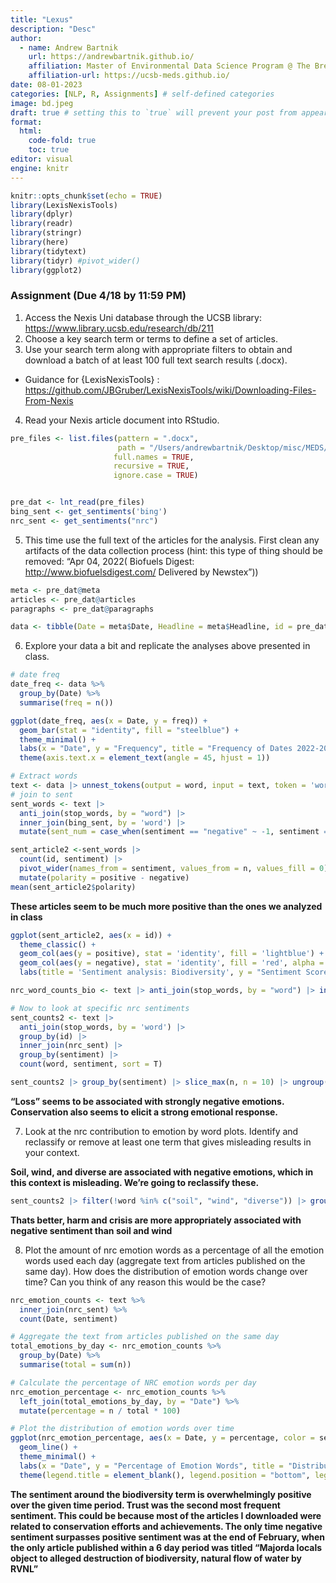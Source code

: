 ```yaml
---
title: "Lexus"
description: "Desc"
author:
  - name: Andrew Bartnik
    url: https://andrewbartnik.github.io/
    affiliation: Master of Environmental Data Science Program @ The Bren School (UCSB)
    affiliation-url: https://ucsb-meds.github.io/ 
date: 08-01-2023
categories: [NLP, R, Assignments] # self-defined categories
image: bd.jpeg
draft: true # setting this to `true` will prevent your post from appearing on your listing page until you're ready!
format: 
  html: 
    code-fold: true
    toc: true
editor: visual
engine: knitr
---
```


```r
knitr::opts_chunk$set(echo = TRUE)
library(LexisNexisTools)
library(dplyr)
library(readr)
library(stringr)
library(here)
library(tidytext)
library(tidyr) #pivot_wider()
library(ggplot2)
```

### Assignment (Due 4/18 by 11:59 PM)

1.  Access the Nexis Uni database through the UCSB library: <https://www.library.ucsb.edu/research/db/211>
2.  Choose a key search term or terms to define a set of articles.
3.  Use your search term along with appropriate filters to obtain and download a batch of at least 100 full text search results (.docx).

-   Guidance for {LexisNexisTools} : <https://github.com/JBGruber/LexisNexisTools/wiki/Downloading-Files-From-Nexis>

4.  Read your Nexis article document into RStudio.
```r

pre_files <- list.files(pattern = ".docx", 
                        path = "/Users/andrewbartnik/Desktop/misc/MEDS/Spring/text/text_analysis/data/lab2/files2",
                       full.names = TRUE, 
                       recursive = TRUE, 
                       ignore.case = TRUE)


pre_dat <- lnt_read(pre_files)
bing_sent <- get_sentiments('bing')
nrc_sent <- get_sentiments("nrc")


```



5.  This time use the full text of the articles for the analysis. First clean any artifacts of the data collection process (hint: this type of thing should be removed: "Apr 04, 2022( Biofuels Digest: <http://www.biofuelsdigest.com/> Delivered by Newstex"))

```r
meta <- pre_dat@meta
articles <- pre_dat@articles
paragraphs <- pre_dat@paragraphs

data <- tibble(Date = meta$Date, Headline = meta$Headline, id = pre_dat@articles$ID, text = pre_dat@articles$Article)
```


6.  Explore your data a bit and replicate the analyses above presented in class.

```r
# date freq
date_freq <- data %>%
  group_by(Date) %>%
  summarise(freq = n())

ggplot(date_freq, aes(x = Date, y = freq)) +
  geom_bar(stat = "identity", fill = "steelblue") +
  theme_minimal() +
  labs(x = "Date", y = "Frequency", title = "Frequency of Dates 2022-2023") +
  theme(axis.text.x = element_text(angle = 45, hjust = 1))
```


```r
# Extract words
text <- data |> unnest_tokens(output = word, input = text, token = 'words')
# join to sent 
sent_words <- text |> 
  anti_join(stop_words, by = "word") |> 
  inner_join(bing_sent, by = 'word') |> 
  mutate(sent_num = case_when(sentiment == "negative" ~ -1, sentiment == "positive" ~ 1))
```

```r
sent_article2 <-sent_words |> 
  count(id, sentiment) |> 
  pivot_wider(names_from = sentiment, values_from = n, values_fill = 0) |> 
  mutate(polarity = positive - negative) 
mean(sent_article2$polarity)
```
**These articles seem to be much more positive than the ones we analyzed in class**
```r
ggplot(sent_article2, aes(x = id)) + 
  theme_classic() + 
  geom_col(aes(y = positive), stat = 'identity', fill = 'lightblue') + 
  geom_col(aes(y = negative), stat = 'identity', fill = 'red', alpha = 0.5) + 
  labs(title = 'Sentiment analysis: Biodiversity', y = "Sentiment Score")
```
```r
nrc_word_counts_bio <- text |> anti_join(stop_words, by = "word") |> inner_join(nrc_sent) |> count(word, sentiment, sort = T) 
```

```r
# Now to look at specific nrc sentiments
sent_counts2 <- text |> 
  anti_join(stop_words, by = 'word') |> 
  group_by(id) |> 
  inner_join(nrc_sent) |> 
  group_by(sentiment) |> 
  count(word, sentiment, sort = T)

sent_counts2 |> group_by(sentiment) |> slice_max(n, n = 10) |> ungroup() |> mutate(word = reorder(word, n)) |> ggplot(aes(x=n, y=word, fill = sentiment)) + geom_col(show.legend = FALSE) + facet_wrap(~sentiment, scales= "free_y") + labs(x = "Contribution to sentiment", y = NULL)
```
**"Loss" seems to be associated with strongly negative emotions. Conservation also seems to elicit a strong emotional response.**

7.  Look at the nrc contribution to emotion by word plots. Identify and reclassify or remove at least one term that gives misleading results in your context.

**Soil, wind, and diverse are associated with negative emotions, which in this context is misleading. We're going to reclassify these.**
```r
sent_counts2 |> filter(!word %in% c("soil", "wind", "diverse")) |> group_by(sentiment) |> slice_max(n, n = 10) |> ungroup() |> mutate(word = reorder(word, n)) |> ggplot(aes(x=n, y=word, fill = sentiment)) + geom_col(show.legend = FALSE) + facet_wrap(~sentiment, scales= "free_y") + labs(x = "Contribution to sentiment", y = NULL)
```
**Thats better, harm and crisis are more appropriately associated with negative sentiment than soil and wind**

8.  Plot the amount of nrc emotion words as a percentage of all the emotion words used each day (aggregate text from articles published on the same day). How does the distribution of emotion words change over time? Can you think of any reason this would be the case?

```r

nrc_emotion_counts <- text %>%
  inner_join(nrc_sent) %>%
  count(Date, sentiment)

# Aggregate the text from articles published on the same day
total_emotions_by_day <- nrc_emotion_counts %>%
  group_by(Date) %>%
  summarise(total = sum(n))

# Calculate the percentage of NRC emotion words per day
nrc_emotion_percentage <- nrc_emotion_counts %>%
  left_join(total_emotions_by_day, by = "Date") %>%
  mutate(percentage = n / total * 100)

# Plot the distribution of emotion words over time
ggplot(nrc_emotion_percentage, aes(x = Date, y = percentage, color = sentiment)) +
  geom_line() +
  theme_minimal() +
  labs(x = "Date", y = "Percentage of Emotion Words", title = "Distribution of Emotion Words Over Time") +
  theme(legend.title = element_blank(), legend.position = "bottom", legend.box = "horizontal")

```
**The sentiment around the biodiversity term is overwhelmingly positive over the given time period. Trust was the second most frequent sentiment. This could be because most of the articles I downloaded were related to conservation efforts and achievements. The only time negative sentiment surpasses positive sentiment was at the end of February, when the only article published within a 6 day period was titled "Majorda locals object to alleged destruction of biodiversity, natural flow of water by RVNL"**



